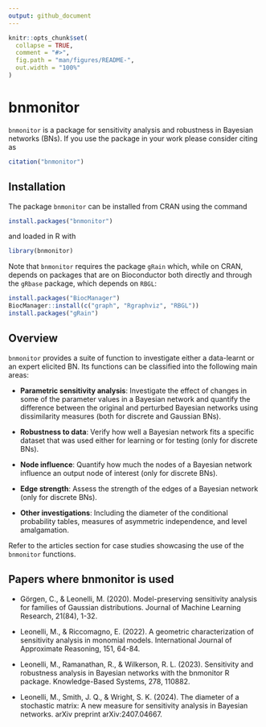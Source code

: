 ```yaml
---
output: github_document
---
```


<!-- README.md is generated from README.Rmd. Please edit that file -->

```r
knitr::opts_chunk$set(
  collapse = TRUE,
  comment = "#>",
  fig.path = "man/figures/README-",
  out.width = "100%"
)
```

# bnmonitor

`bnmonitor` is a package for sensitivity analysis and robustness in Bayesian networks (BNs). If you use the package in your work please consider citing as 

```r
citation("bnmonitor")
```

## Installation 

The package `bnmonitor` can be installed from CRAN using the command 
```r
install.packages("bnmonitor")
```
and loaded in R with
```r
library(bnmonitor)
```
Note that `bnmonitor` requires the package `gRain` which, while on CRAN, depends on packages that are on Bioconductor both directly and through the `gRbase` package, which depends on `RBGL`:
```r
install.packages("BiocManager")
BiocManager::install(c("graph", "Rgraphviz", "RBGL"))
install.packages("gRain")
```

## Overview

`bnmonitor` provides a suite of function to investigate either a data-learnt or an expert elicited BN. Its functions can be classified into the following main areas:

 - **Parametric sensitivity analysis**: Investigate the effect of changes in some of the parameter values in a Bayesian network and quantify the difference between the original and perturbed Bayesian networks using dissimilarity measures (both for discrete and Gaussian BNs).
 
 - **Robustness to data**: Verify how well a Bayesian network fits a specific dataset that was used either for learning or for testing (only for discrete BNs).

 - **Node influence**: Quantify how much the nodes of a Bayesian network influence an output node of interest (only for discrete BNs).
 
 - **Edge strength**: Assess the strength of the edges of a Bayesian network (only for discrete BNs).
 
 - **Other investigations**: Including the diameter of the conditional probability tables, measures of asymmetric independence, and level amalgamation.

<!-- The prequential diagnostics examine the forecasts that flow from a model in sequence. -->
<!-- Each monitor given below indicates the probability of a particular observation based on the previous observations and the model structure.  -->
<!-- In the prequential mindset, we compute a probability of each subsequent observation based on all previous data points.  -->
<!-- These observations are then scored, and in this package we use the logarithmic score function. -->
<!-- The observations are then standardized to give a z-score statistic.  -->
<!-- Following the recommendation of Cowell (2007), scores indicate a poor fit where |z| > 1.96  -->

<!-- We demonstrate the efficacy of the prequential monitors with the Asia data set from the bnlearn package. Details of the variables (nodes) can be found in the documentation for bnlearn. -->

Refer to the articles section for case studies showcasing the use of the `bnmonitor` functions.

## Papers where bnmonitor is used

 - Görgen, C., & Leonelli, M. (2020). Model-preserving sensitivity analysis for families of Gaussian distributions. Journal of Machine Learning Research, 21(84), 1-32.
 
 - Leonelli, M., & Riccomagno, E. (2022). A geometric characterization of sensitivity analysis in monomial models. International Journal of Approximate Reasoning, 151, 64-84.
 
 - Leonelli, M., Ramanathan, R., & Wilkerson, R. L. (2023). Sensitivity and robustness analysis in Bayesian networks with the bnmonitor R package. Knowledge-Based Systems, 278, 110882.
 
 - Leonelli, M., Smith, J. Q., & Wright, S. K. (2024). The diameter of a stochastic matrix: A new measure for sensitivity analysis in Bayesian networks. arXiv preprint arXiv:2407.04667.

 

